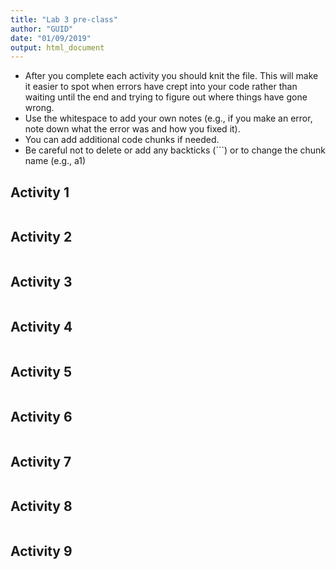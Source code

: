 ```yaml
---
title: "Lab 3 pre-class"
author: "GUID"
date: "01/09/2019"
output: html_document
---
```


* After you complete each activity you should knit the file. This will make it easier to spot when errors have crept into your code rather than waiting until the end and trying to figure out where things have gone wrong.
* Use the whitespace to add your own notes (e.g., if you make an error, note down what the error was and how you fixed it).
* You can add additional code chunks if needed.
* Be careful not to delete or add any backticks (```) or to change the chunk name (e.g., a1)


## Activity 1

```r

```

## Activity 2

```r

```

## Activity 3

```r

```

## Activity 4

```r

```

## Activity 5

```r

```

## Activity 6

```r

```

## Activity 7

```r

```

## Activity 8

```r

```

## Activity 9

```r

```


